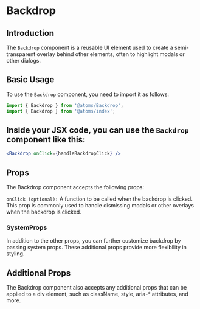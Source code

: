 
<MDXWrapper>
<Head>
	<title>Backdrop | OORSIG</title>
</Head>

# Backdrop

## Introduction

The `Backdrop` component is a reusable UI element used to create a semi-transparent overlay behind other elements, often to highlight modals or other dialogs.

## Basic Usage

To use the `Backdrop` component, you need to import it as follows:

```jsx
import { Backdrop } from '@atoms/Backdrop';
import { Backdrop } from '@atoms/index';
```

## Inside your JSX code, you can use the `Backdrop` component like this:

```jsx
<Backdrop onClick={handleBackdropClick} />
```

## Props

The Backdrop component accepts the following props:

`onClick (optional):` A function to be called when the backdrop is clicked. This prop is commonly used to handle dismissing modals or other overlays when the backdrop is clicked.

### SystemProps

In addition to the other props, you can further customize backdrop by passing system props. These additional props provide more flexibility in styling.

## Additional Props

The Backdrop component also accepts any additional props that can be applied to a div element, such as className, style, aria-\* attributes, and more.

</MDXWrapper>

